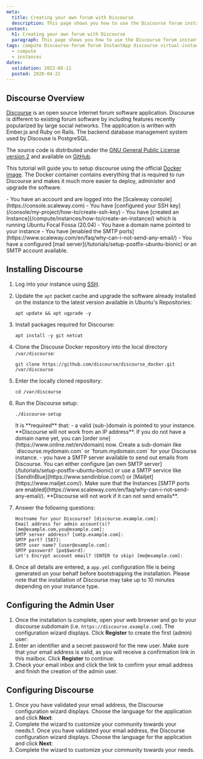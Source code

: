```yaml
---
meta:
  title: Creating your own forum with Discourse
  description: This page shows you how to use the Discourse forum instant app on your Instance.
content:
  h1: Creating your own forum with Discourse
  paragraph: This page shows you how to use the Discourse forum instant app on your Instance.
tags: compute Discourse-forum forum InstantApp discourse virtual-instance
  - compute
  - instances
dates:
  validation: 2022-08-11
  posted: 2020-04-21
---
```


## Discourse Overview

[Discourse](https://www.discourse.org) is an open source Internet forum software application. Discourse is different to existing forum software by including features recently popularized by large social networks. The application is written with Ember.js and Ruby on Rails. The backend database management system used by Discouse is PostgreSQL.

The source code is distributed under the [GNU General Public License version 2](https://www.gnu.org/licenses/old-licenses/gpl-2.0.html) and available on [GitHub](https://github.com/discourse/discourse).

This tutorial will guide you to setup discourse using the official [Docker image](https://github.com/discourse/discourse_docker). The Docker container contains everything that is required to run Discourse and makes it much more easier to deploy, administer and upgrade the software.

<Macro id="iam-requirements" />
 
<Message type="requirement">
  - You have an account and are logged into the [Scaleway console](https://console.scaleway.com)
  - You have [configured your SSH key](/console/my-project/how-to/create-ssh-key)
  - You have [created an Instance](/compute/instances/how-to/create-an-instance/) which is running Ubuntu Focal Fossa (20.04)
  - You have a domain name pointed to your instance
  - You have [enabled the SMTP ports](https://www.scaleway.com/en/faq/why-can-i-not-send-any-email/)
  - You have a configured [mail server](/tutorials/setup-postfix-ubuntu-bionic) or an SMTP account available.
</Message>

## Installing Discourse

1. Log into your instance using [SSH](/compute/instances/how-to/connect-to-instance).
2. Update the `apt` packet cache and upgrade the software already installed on the instance to the latest version available in Ubuntu's Repositories:
    ```
    apt update && apt ugprade -y
    ```
3. Install packages required for Discourse:
    ```
    apt install -y git netcat
    ```
4. Clone the Discouse Docker repository into the local directory `/var/discourse`:
    ```
    git clone https://github.com/discourse/discourse_docker.git /var/discourse
    ```
5. Enter the locally cloned repository:
    ```
    cd /var/discourse
    ```
6. Run the Discourse setup:
    ```
    ./discourse-setup
    ```

    <Message type="important">
      It is **required** that:
        - a valid (sub-)domain is pointed to your instance. **Discourse will not work from an IP address**. If you do not have a domain name yet, you can [order one](https://www.online.net/en/domain) now. Create a sub-domain like `discourse.mydomain.com` or `forum.mydomain.com` for your Discourse instance.
        - you have a SMTP server available to send out emails from Discourse. You can either configure [an own SMTP server](/tutorials/setup-postfix-ubuntu-bionic) or use a SMTP service like [SendInBlue](https://www.sendinblue.com/) or [Mailjet](https://www.mailjet.com/). Make sure that the Instances [SMTP ports are enabled](https://www.scaleway.com/en/faq/why-can-i-not-send-any-email/). **Discourse will not work if it can not send emails**.
    </Message>
7. Answer the following questions:
    ```
    Hostname for your Discourse? [discourse.example.com]:
    Email address for admin account(s)? [me@example.com,you@example.com]:
    SMTP server address? [smtp.example.com]:
    SMTP port? [587]:
    SMTP user name? [user@example.com]:
    SMTP password? [pa$$word]:
    Let's Encrypt account email? (ENTER to skip) [me@example.com]:
    ```
8. Once all details are entered, a `app.yml` configuration file is being generated on your behalf before bootstrapping the installation. Please note that the installation of Discourse may take up to 10 minutes depending on your instance type.

## Configuring the Admin User

1. Once the installation is complete, open your web browser and go to your discourse subdomain (i.e. `https://discourse.example.com`). The configuration wizard displays. Click **Register** to create the first (admin) user:
    <Lightbox src="scaleway-discourse01.webp" alt="" />
2. Enter an identifier and a secret password for the new user. Make sure that your email address is valid, as you will receive a confirmation link in this mailbox. Click **Register** to continue:
    <Lightbox src="scaleway-discourse02.webp" alt="" />
3. Check your email inbox and click the link to confirm your email address and finish the creation of the admin user.

## Configuring Discourse

1. Once you have validated your email address, the Discourse configuration wizard displays. Choose the language for the application and click **Next**:
    <Lightbox src="scaleway-discourse04.webp" alt="" />
2. Complete the wizard to customize your community towards your needs.1. Once you have validated your email address, the Discourse configuration wizard displays. Choose the language for the application and click **Next**:
    <Lightbox src="scaleway-discourse04.webp" alt="" />
2. Complete the wizard to customize your community towards your needs.  <Lightbox src="scaleway-discourse05.webp" alt="" />
